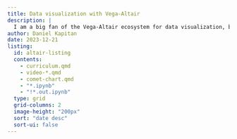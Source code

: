 ```yaml
---
title: Data visualization with Vega-Altair
description: |
  I am a big fan of the Vega-Altair ecosystem for data visualization, because it not only helps me in creating appealing, interactive visualizations, but it also helps me to reason about the data when I am doing exploratory data analysis.
author: Daniel Kapitan
date: 2023-12-21
listing:
  id: altair-listing
  contents:
    - curriculum.qmd
    - video-*.qmd
    - comet-chart.qmd
    - "*.ipynb"
    - "!*.out.ipynb"
  type: grid
  grid-columns: 2
  image-height: "200px"
  sort: "date desc"
  sort-ui: false
---
```

##  

::: {#altair-listing}
:::
